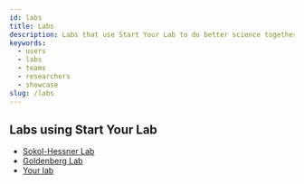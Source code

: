 ```yaml
---
id: labs
title: Labs
description: Labs that use Start Your Lab to do better science together
keywords:
  - users
  - labs
  - teams
  - researchers
  - showcase
slug: /labs
---
```


## Labs using Start Your Lab

- [Sokol-Hessner Lab](https://github.com/sokolhessnerlab/)
- [Goldenberg Lab](https://github.com/goldenberglab/)
- [Your lab](/docs)